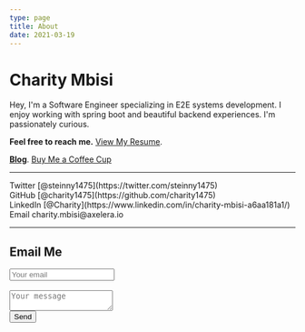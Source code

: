 ```yaml
---
type: page
title: About
date: 2021-03-19
---
```


# Charity Mbisi

Hey, I'm a Software Engineer specializing in E2E systems development. I enjoy working with spring boot and beautiful backend experiences.
I'm passionately curious.

**Feel free to reach me.** [View My Resume](https://drive.google.com/file/d/1Qs3FfJkN5sLhJRx4m8mbrkk-Vl9UpDr0/view?usp=sharing).

[**Blog**](https://mycive.blogspot.com).
[Buy Me a Coffee Cup](https://commerce.coinbase.com/checkout/6689d5ea-07f0-4dbd-8ef1-83e96f7e74a1)


---

<div>
  Twitter [@steinny1475](https://twitter.com/steinny1475)
  <br />
  GitHub [@charity1475](https://github.com/charity1475)
  <br />
  LinkedIn [@Charity](https://www.linkedin.com/in/charity-mbisi-a6aa181a1/)
  <br />
  Email charity.mbisi@axelera.io
</div>

---
<div >
       <h2>Email Me</h2>
        <div id="contact-form">
            <form method="POST" action="https://formspree.io/xlepyrdd">
                <input type="hidden" name="_subject" value="Contact request from personal website" />
                <input type="email" name="_replyto" placeholder="Your email" required><br><br>
                <textarea name="message" placeholder="Your message" required></textarea><br>
                <button type="submit">Send</button>
            </form>
        </div>

</div>

